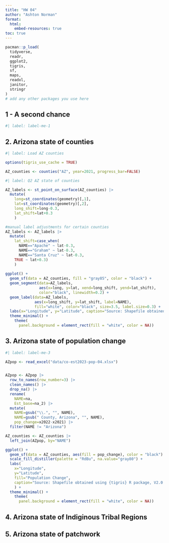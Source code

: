 ```yaml
---
title: "HW 04"
author: "Ashton Norman"
format:
  html:
    embed-resources: true
toc: true
---
```


```r
pacman::p_load(
  tidyverse,
  readr,
  ggplot2,
  tigris, 
  sf,
  maps,
  readxl,
  janitor,
  stringr
)
# add any other packages you use here
```

## 1 - A second chance

```r
#| label: label-me-1

```

## 2. Arizona state of counties

```r
#| label: Load AZ counties

options(tigris_use_cache = TRUE)

AZ_counties <- counties("AZ", year=2021, progress_bar=FALSE)
```

```r
#| label: Q2 AZ state of counties

AZ_labels <- st_point_on_surface(AZ_counties) |>
  mutate(
    long=st_coordinates(geometry)[,1],
    lat=st_coordinates(geometry)[,2],
    long_shift=long-0.3,
    lat_shift=lat+0.3
    )

#manual label adjustments for certain counties
AZ_labels <- AZ_labels |>
  mutate(
    lat_shift=case_when(
      NAME=="Apache" ~ lat-0.3,
      NAME=="Graham" ~ lat-0.3,
      NAME=="Santa Cruz" ~ lat-0.3,
    TRUE ~ lat+0.3)
    )
    
ggplot() +
  geom_sf(data = AZ_counties, fill = "gray85", color = "black") +
  geom_segment(data=AZ_labels, 
               aes(x=long, y=lat, xend=long_shift, yend=lat_shift),
               color="black", linewidth=0.2) +
  geom_label(data=AZ_labels,
             aes(x=long_shift, y=lat_shift, label=NAME),
             fill="white", color="black", size=3.5, label.size=0.3) +
  labs(x="Longitude", y="Latitude", caption="Source: Shapefile obtained using {tigris} R package, V2.0.1")+
  theme_minimal() +
    theme(
      panel.background = element_rect(fill = "white", color = NA))

```

## 3. Arizona state of population change

```r
#| label: label-me-3

AZpop <- read_excel("data/co-est2023-pop-04.xlsx")


AZpop <- AZpop |>
  row_to_names(row_number=3) |>
  clean_names() |>
  drop_na() |>
  rename(
    NAME=na,
    Est_base=na_2) |>
  mutate(
    NAME=gsub("\\.", "", NAME),
    NAME=gsub(" County, Arizona", "", NAME),
    pop_change=x2022-x2021) |>
  filter(NAME != "Arizona")

AZ_counties <- AZ_counties |>
  left_join(AZpop, by="NAME")

ggplot() +
  geom_sf(data = AZ_counties, aes(fill = pop_change), color = "black") +
  scale_fill_distiller(palette = "RdBu", na.value="gray80") +
  labs(
    x="Longitude", 
    y="Latitude", 
    fill="Population Change",
    caption="Source: Shapefile obtained using {tigris} R package, V2.0.1\nPopulation change data from the US Census Bureau"
    ) +
  theme_minimal() +
    theme(
      panel.background = element_rect(fill = "white", color = NA))

```

## 4. Arizona state of Indiginous Tribal Regions

## 5. Arizona state of patchwork
